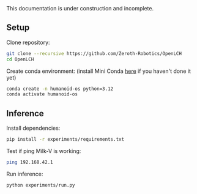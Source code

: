
<Callout type="warning" emoji="⚠️">
This documentation is under construction and incomplete.
</Callout>


## Setup

Clone repository:
```bash
git clone --recursive https://github.com/Zeroth-Robotics/OpenLCH
cd OpenLCH
```

Create conda environment:
(install Mini Conda [here](https://docs.conda.io/en/latest/miniconda.html) if you haven't done it yet)

```bash
conda create -n humanoid-os python=3.12
conda activate humanoid-os
```

## Inference

Install dependencies:
```bash
pip install -r experiments/requirements.txt

```
Test if ping Milk-V is working:
```bash
ping 192.168.42.1
```

Run inference:

```bash
python experiments/run.py
```



